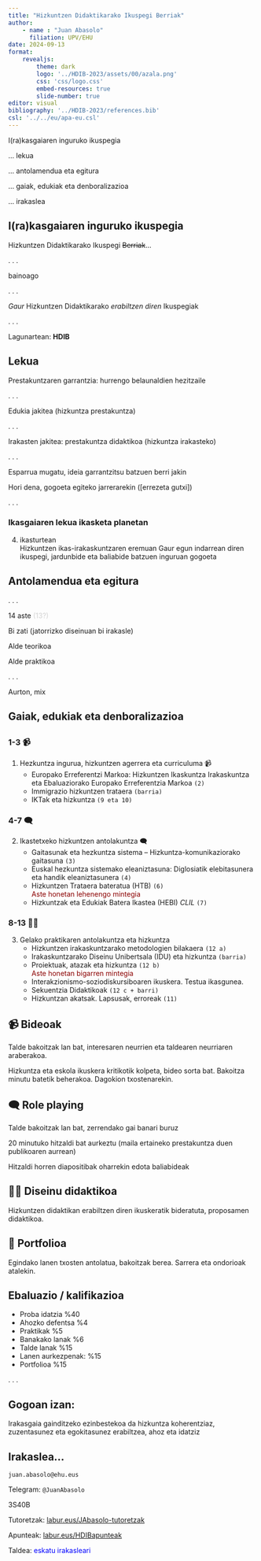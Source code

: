 ```yaml
---
title: "Hizkuntzen Didaktikarako Ikuspegi Berriak"
author: 
    - name : "Juan Abasolo"
      filiation: UPV/EHU
date: 2024-09-13
format: 
    revealjs:
        theme: dark
        logo: '../HDIB-2023/assets/00/azala.png'
        css: 'css/logo.css'
        embed-resources: true
        slide-number: true
editor: visual
bibliography: '../HDIB-2023/references.bib'
csl: '../../eu/apa-eu.csl'
---
```


I(ra)kasgaiaren inguruko ikuspegia

... lekua

... antolamendua eta egitura

... gaiak, edukiak eta denboralizazioa

... irakaslea

## I(ra)kasgaiaren inguruko ikuspegia

Hizkuntzen Didaktikarako Ikuspegi ~~Berriak~~...

. . .

bainoago

. . .

*Gaur* Hizkuntzen Didaktikarako *erabiltzen diren* Ikuspegiak

. . .

Lagunartean: **HDIB**

## Lekua {.scrollable}

Prestakuntzaren garrantzia: hurrengo belaunaldien hezitzaile

. . .

Edukia jakitea (hizkuntza prestakuntza)

. . .

Irakasten jakitea: prestakuntza didaktikoa (hizkuntza irakasteko)

. . .

Esparrua mugatu, ideia garrantzitsu batzuen berri jakin

Hori dena, gogoeta egiteko jarrerarekin (\[errezeta gutxi\])

. . .

### Ikasgaiaren lekua ikasketa planetan

4.  ikasturtean\
    Hizkuntzen ikas-irakaskuntzaren eremuan Gaur egun indarrean diren ikuspegi, jardunbide eta baliabide batzuen inguruan gogoeta

## Antolamendua eta egitura

. . .

14 aste [(13?)]{style="color:lightgrey;"}

Bi zati (jatorrizko diseinuan bi irakasle)

Alde teorikoa

Alde praktikoa

. . .

Aurton, mix

## Gaiak, edukiak eta denboralizazioa

## {.scrollable}

::: panel-tabset
### 1-3 📹

1.  Hezkuntza ingurua, hizkuntzen agerrera eta curriculuma 📹
    -   Europako Erreferentzi Markoa: Hizkuntzen Ikaskuntza Irakaskuntza eta Ebaluaziorako Europako Erreferentzia Markoa `(2)`
    -   Immigrazio hizkuntzen trataera `(barria)`
    -   IKTak eta hizkuntza `(9 eta 10)`

### 4-7 🗨️

2.  Ikastetxeko hizkuntzen antolakuntza 🗨️
    -   Gaitasunak eta hezkuntza sistema – Hizkuntza-komunikaziorako gaitasuna `(3)`
    -   Euskal hezkuntza sistemako eleaniztasuna: Diglosiatik elebitasunera eta handik eleaniztasunera `(4)`
    -   Hizkuntzen Trataera bateratua (HTB) `(6)`\
        [Aste honetan lehenengo mintegia]{style="color: darkred"}
    -   Hizkuntzak eta Edukiak Batera Ikastea (HEBI) *CLIL* `(7)`

### 8-13 🧑‍🏫

3.  Gelako praktikaren antolakuntza eta hizkuntza
    -   Hizkuntzen irakaskuntzarako metodologien bilakaera `(12 a)`
    -   Irakaskuntzarako Diseinu Unibertsala (IDU) eta hizkuntza `(barria)`
    -   Proiektuak, atazak eta hizkuntza `(12 b)`\
        [Aste honetan bigarren mintegia]{style="color: darkred"}
    -   Interakzionismo-soziodiskursiboaren ikuskera. Testua ikasgunea.
    -   Sekuentzia Didaktikoak `(12 c + barri)`
    -   Hizkuntzan akatsak. Lapsusak, erroreak `(11)`
:::

## 📹 Bideoak

Talde bakoitzak lan bat, interesaren neurrien eta taldearen neurriaren araberakoa.

Hizkuntza eta eskola ikuskera kritikotik kolpeta, bideo sorta bat. Bakoitza minutu batetik beherakoa. Dagokion txostenarekin.

## 🗨️ Role playing

Talde bakoitzak lan bat, zerrendako gai banari buruz

20 minutuko hitzaldi bat aurkeztu (maila ertaineko prestakuntza duen publikoaren aurrean)

Hitzaldi horren diapositibak oharrekin edota baliabideak

## 🧑‍🏫 Diseinu didaktikoa

Hizkuntzen didaktikan erabiltzen diren ikuskeratik bideratuta, proposamen didaktikoa.

## 📔 Portfolioa

Egindako lanen txosten antolatua, bakoitzak berea. Sarrera eta ondorioak atalekin.

## Ebaluazio / kalifikazioa

- Proba idatzia %40
- Ahozko defentsa %4
- Praktikak %5
- Banakako lanak %6
- Talde lanak %15
- Lanen aurkezpenak: %15
- Portfolioa %15

 

. . .

::: {.callout-important collapse="false" appearance="default" icon="true"}
## Gogoan izan:

Irakasgaia gainditzeko ezinbestekoa da hizkuntza koherentziaz, zuzentasunez eta egokitasunez erabiltzea, ahoz eta idatziz
:::

## Irakaslea...

`juan.abasolo@ehu.eus`

Telegram: `@JuanAbasolo`

3S40B

Tutoretzak: [labur.eus/JAbasolo-tutoretzak](http://labur.eus/JAbasolo-tutoretzak)

Apunteak: [labur.eus/HDIBapunteak](https://labur.eus/HDIBapunteak)

Taldea: [eskatu irakasleari]{style="color:blue"}
